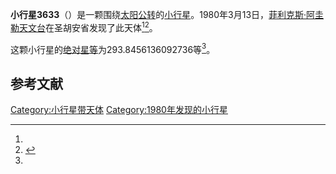 {{Infobox planet
| bgcolour = #FFFFC0
| name = 3633 Mira
| symbol = 
| image = 
| caption = 
| discovery = yes
| discovery_ref = 
| discoverer = [[菲利克斯·阿圭勒天文台|菲利克斯·阿圭勒天文台]]
| discovery_site = [[圣胡安省|圣胡安省]] 
| discovered = 1980年3月13日
| designations = yes
| mp_name = 
| named_after = 
| alt_names = 1980 EE2/ 1975 VS1 / 1980 BU2 / 1984 KO
| mp_category = [[主带小行星|主带小行星]]
| orbit_ref = <ref name="a">[http://ssd.jpl.nasa.gov/sbdb.cgi?sstr=3633 3633 Mira] {{Wayback|url=http://ssd.jpl.nasa.gov/sbdb.cgi?sstr=3633 |date=20210813163943 }}，小行星數據庫瀏覽器（JPL Small-Body Database Browser）－[[美国国家航空航天局|美国国家航空航天局]]喷气推进实验室</ref>
| epoch = 2456400.5 (2013年4月18日更新)
| aphelion = {{convert|2.547519094433241|AU|km|3|abbr=on|lk=out}}
| perihelion = {{convert|2.075324823280992|AU|km|3|abbr=on}}
| semimajor = {{convert|2.311421958857117|AU|km|3|abbr=on}}
| eccentricity = 0.102143676
| period = 1283.563264 [[日|日]]<br />3.51[[儒略年|儒略年]]
| avg_speed = 
| inclination = 3.311934693317463
| asc_node = 230.6344980754154
| mean_anomaly = 
| arg_peri = 293.8456136092736
| satellites = 
| physical_characteristics = yes
| dimensions = 
| mass = 
| density = 
| surface_grav = 
| escape_velocity = 
| sidereal_day = 
| axial_tilt = 
| pole_ecliptic_lat = 
| pole_ecliptic_lon = 
| albedo = 
| temperatures= 
| temp_name1 = 
| mean_temp_1 = 
| max_temp_1 = 
| temp_name2 = 
| max_temp_2 = 
| spectral_type = 
| abs_magnitude = 293.8456136092736
}}

'''小行星3633'''（{{lang-en|3633 Mira}}）是一颗围绕[[太阳|太阳]][[公转|公转]]的[[小行星|小行星]]。1980年3月13日，[[菲利克斯·阿圭勒天文台|菲利克斯·阿圭勒天文台]]在圣胡安省发现了此天体<ref name="a" /><ref>{{cite news|title=小行星列表|url=http://cfa-www.harvard.edu/iau/lists/NumberedMPs.txt|accessdate=2013-07-08|newspaper=哈佛大学|archive-date=2008-05-17|archive-url=https://web.archive.org/web/20080517010638/http://cfa-www.harvard.edu/iau/lists/NumberedMPs.txt|dead-url=no}}</ref>。

这颗小行星的[[绝对星等|绝对星等]]为293.8456136092736等<ref name="a" />。

==参考文献==
{{reflist}}
{{Minor Planet Number|[[小行星3632|小行星3632]]|[[小行星3634|小行星3634]]}}

{{小天体}}

[[Category:小行星带天体|Category:小行星带天体]]
[[Category:1980年发现的小行星|Category:1980年发现的小行星]]

{{asteroid-stub}}